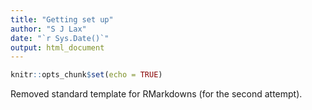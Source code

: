 ```yaml
---
title: "Getting set up"
author: "S J Lax"
date: "`r Sys.Date()`"
output: html_document
---
```


```r
knitr::opts_chunk$set(echo = TRUE)
```

Removed standard template for RMarkdowns (for the second attempt).